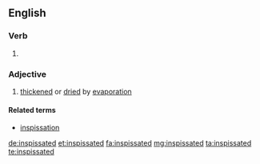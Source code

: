==English==

===Verb===
{{head|en}}

# {{en-past of|inspissate}}

===Adjective===
{{en-adj}}

# [[thickened]] or [[dried]] by [[evaporation]]

====Related terms====
* [[inspissation]]

[[de:inspissated]]
[[et:inspissated]]
[[fa:inspissated]]
[[mg:inspissated]]
[[ta:inspissated]]
[[te:inspissated]]